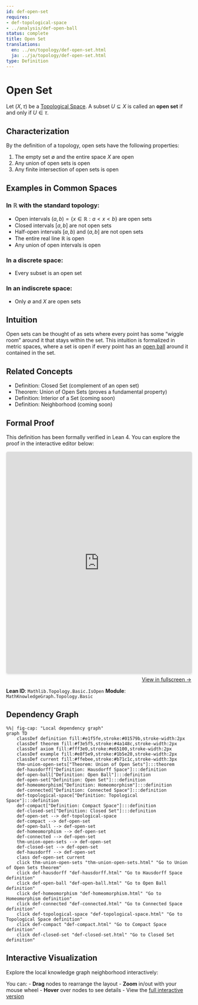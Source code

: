 ```yaml
---
id: def-open-set
requires:
- def-topological-space
- ../analysis/def-open-ball
status: complete
title: Open Set
translations:
  en: ../en/topology/def-open-set.html
  ja: ../ja/topology/def-open-set.html
type: Definition
---
```


# Open Set {#def-open-set}

Let $(X, \tau)$ be a [Topological Space](def-topological-space.qmd). A subset $U \subseteq X$ is called an **open set** if and only if $U \in \tau$.

## Characterization

By the definition of a topology, open sets have the following properties:

1. The empty set $\emptyset$ and the entire space $X$ are open
2. Any union of open sets is open
3. Any finite intersection of open sets is open

## Examples in Common Spaces

### In $\mathbb{R}$ with the standard topology:
- Open intervals $(a, b) = \{x \in \mathbb{R} : a < x < b\}$ are open sets
- Closed intervals $[a, b]$ are not open sets
- Half-open intervals $[a, b)$ and $(a, b]$ are not open sets
- The entire real line $\mathbb{R}$ is open
- Any union of open intervals is open

### In a discrete space:
- Every subset is an open set

### In an indiscrete space:
- Only $\emptyset$ and $X$ are open sets

## Intuition

Open sets can be thought of as sets where every point has some "wiggle room" around it that stays within the set. This intuition is formalized in metric spaces, where a set is open if every point has an [open ball](../analysis/def-open-ball.qmd) around it contained in the set.

## Related Concepts

- Definition: Closed Set (complement of an open set)
- Theorem: Union of Open Sets (proves a fundamental property)
- Definition: Interior of a Set (coming soon)
- Definition: Neighborhood (coming soon)


## Formal Proof

This definition has been formally verified in Lean 4. You can explore the proof in the interactive editor below:

```{=html}
<div class="lean-proof-container" style="margin: 1em 0;">
  <iframe
    src="https://live.lean-lang.org/#file=https://RK0429.github.io/ModernMath/formal/Topology/Basic.lean"
    width="100%"
    height="600"
    style="border: 1px solid #ddd; border-radius: 4px; box-shadow: 0 2px 4px rgba(0,0,0,0.1);"
    title="Lean 4 Interactive Proof">
    <p>Your browser does not support iframes.</p>
  </iframe>
  <p style="text-align: right; margin-top: 0.5em;">
    <a href="https://live.lean-lang.org/#file=https://RK0429.github.io/ModernMath/formal/Topology/Basic.lean" target="_blank" rel="noopener noreferrer">
      View in fullscreen →
    </a>
  </p>
</div>
```

**Lean ID**: `Mathlib.Topology.Basic.IsOpen`
**Module**: `MathKnowledgeGraph.Topology.Basic`

## Dependency Graph

```mermaid
%%| fig-cap: "Local dependency graph"
graph TD
    classDef definition fill:#e1f5fe,stroke:#01579b,stroke-width:2px
    classDef theorem fill:#f3e5f5,stroke:#4a148c,stroke-width:2px
    classDef axiom fill:#fff3e0,stroke:#e65100,stroke-width:2px
    classDef example fill:#e8f5e9,stroke:#1b5e20,stroke-width:2px
    classDef current fill:#ffebee,stroke:#b71c1c,stroke-width:3px
    thm-union-open-sets["Theorem: Union of Open Sets"]:::theorem
    def-hausdorff["Definition: Hausdorff Space"]:::definition
    def-open-ball["Definition: Open Ball"]:::definition
    def-open-set["Definition: Open Set"]:::definition
    def-homeomorphism["Definition: Homeomorphism"]:::definition
    def-connected["Definition: Connected Space"]:::definition
    def-topological-space["Definition: Topological Space"]:::definition
    def-compact["Definition: Compact Space"]:::definition
    def-closed-set["Definition: Closed Set"]:::definition
    def-open-set --> def-topological-space
    def-compact --> def-open-set
    def-open-ball --> def-open-set
    def-homeomorphism --> def-open-set
    def-connected --> def-open-set
    thm-union-open-sets --> def-open-set
    def-closed-set --> def-open-set
    def-hausdorff --> def-open-set
    class def-open-set current
    click thm-union-open-sets "thm-union-open-sets.html" "Go to Union of Open Sets theorem"
    click def-hausdorff "def-hausdorff.html" "Go to Hausdorff Space definition"
    click def-open-ball "def-open-ball.html" "Go to Open Ball definition"
    click def-homeomorphism "def-homeomorphism.html" "Go to Homeomorphism definition"
    click def-connected "def-connected.html" "Go to Connected Space definition"
    click def-topological-space "def-topological-space.html" "Go to Topological Space definition"
    click def-compact "def-compact.html" "Go to Compact Space definition"
    click def-closed-set "def-closed-set.html" "Go to Closed Set definition"
```

## Interactive Visualization

Explore the local knowledge graph neighborhood interactively:

::: {.graph-viz data-id="def-open-set" data-width="700" data-height="500"}
:::

You can:
- **Drag** nodes to rearrange the layout
- **Zoom** in/out with your mouse wheel
- **Hover** over nodes to see details
- View the [full interactive version](../../output/interactive/en/def-open-set.html){target="_blank"}
